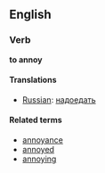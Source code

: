 ==English==

===Verb===
'''to annoy'''

====Translations====
*[[Russian]]: [[надоедать]]

====Related terms====
*[[annoyance]]
*[[annoyed]]
*[[annoying]]